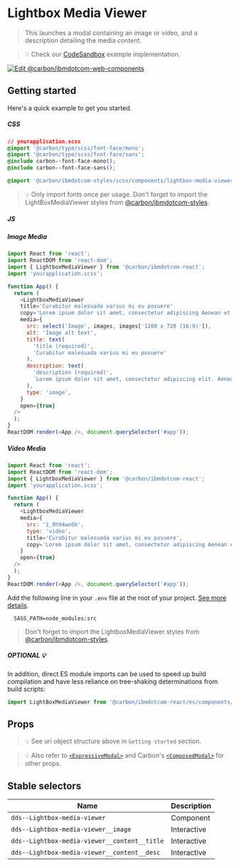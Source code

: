 
# Lightbox Media Viewer

> This launches a modal containing an image or video, and a description
> detailing the media content.

> 💡 Check our
> [CodeSandbox](https://githubbox.com/carbon-design-system/carbon-for-ibm-dotcom/tree/master/packages/react/examples/codesandbox/components/LightboxMediaViewer)
> example implementation.

[![Edit @carbon/ibmdotcom-web-components](https://codesandbox.io/static/img/play-codesandbox.svg)](https://githubbox.com/carbon-design-system/carbon-for-ibm-dotcom/tree/master/packages/react/examples/codesandbox/components/LightboxMediaViewer)

## Getting started

Here's a quick example to get you started.

##### CSS

```css
// yourapplication.scss
@import '@carbon/type/scss/font-face/mono';
@import '@carbon/type/scss/font-face/sans';
@include carbon--font-face-mono();
@include carbon--font-face-sans();

@import '@carbon/ibmdotcom-styles/scss/components/lightbox-media-viewer/lightbox-media-viewer';
```

> 💡 Only import fonts once per usage. Don't forget to import the
> LightBoxMediaViewer styles from
> [@carbon/ibmdotcom-styles](https://github.com/carbon-design-system/carbon-for-ibm-dotcom/blob/master/packages/styles).

##### JS

##### Image Media

```javascript
import React from 'react';
import ReactDOM from 'react-dom';
import { LightboxMediaViewer } from '@carbon/ibmdotcom-react';
import 'yourapplication.scss';

function App() {
  return (
    <LightboxMediaViewer
    title='Curabitur malesuada varius mi eu posuere'
    copy='Lorem ipsum dolor sit amet, consectetur adipiscing Aenean et ultricies est.'
    media={
      src: select('Image', images, images['1280 x 720 (16:9)']),
      alt: 'Image alt text',
      title: text(
        'title (required)',
        'Curabitur malesuada varius mi eu posuere'
      ),
      description: text(
        'description (required)',
        `Lorem ipsum dolor sit amet, consectetur adipiscing elit. Aenean et ultricies est.Mauris iaculis eget dolor nec hendrerit.`
      ),
      type: 'image',
    }
    open={true}
  />
  );
}
ReactDOM.render(<App />, document.querySelector('#app'));
```

##### Video Media

```javascript
import React from 'react';
import ReactDOM from 'react-dom';
import { LightboxMediaViewer } from '@carbon/ibmdotcom-react';
import 'yourapplication.scss';

function App() {
  return (
    <LightboxMediaViewer
    media={
      src: '1_9h94wo6b',
      type: 'video',
      title='Curabitur malesuada varius mi eu posuere',
      copy='Lorem ipsum dolor sit amet, consectetur adipiscing Aenean et ultricies est.'
    }
    open={true}
  />
  );
}
ReactDOM.render(<App />, document.querySelector('#app'));
```

Add the following line in your `.env` file at the root of your project.
[See more details](https://github.com/carbon-design-system/carbon-for-ibm-dotcom/tree/master/packages/styles#usage).

```
  SASS_PATH=node_modules:src
```

> Don't forget to import the LightboxMediaViewer styles from
> [@carbon/ibmdotcom-styles](https://github.com/carbon-design-system/carbon-for-ibm-dotcom/blob/master/packages/styles).

##### OPTIONAL 💡

In addition, direct ES module imports can be used to speed up build compilation and have less reliance on tree-shaking determinations from build scripts:

````js
import LightBoxMediaViewer from '@carbon/ibmdotcom-react/es/components/LightBoxMediaViewer/LightBoxMediaViewer';
````

## Props

<Props of={LightboxMediaViewer} />

> 💡 See uri object structure above in `Getting started` section.

> 💡 Also refer to
> [`<ExpressiveModal>`](http://ibmdotcom-react.mybluemix.net/?path=/docs/components-expressive-modal--default)
> and Carbon's
> [`<ComposedModal>`](https://react.carbondesignsystem.com/?path=/story/composedmodal--using-child-nodes)
> for other props.

## Stable selectors

| Name                                         | Description |
| -------------------------------------------- | ----------- |
| `dds--Lightbox-media-viewer`                 | Component   |
| `dds--Lightbox-media-viewer__image`          | Interactive |
| `dds--Lightbox-media-viewer__content__title` | Interactive |
| `dds--Lightbox-media-viewer__content__desc`  | Interactive |

<Description markdown={contributing} />
